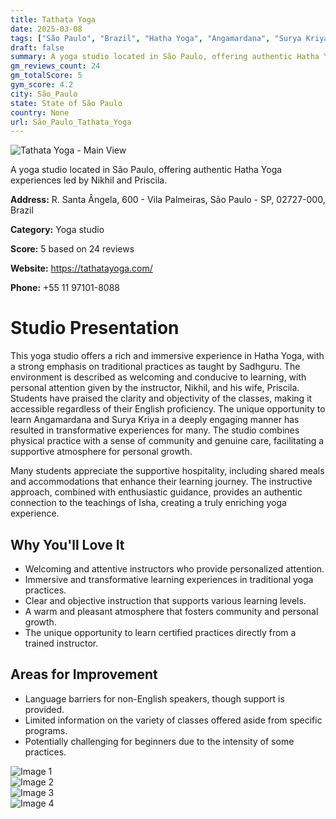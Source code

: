 ```yaml
---
title: Tathata Yoga
date: 2025-03-08
tags: ["São Paulo", "Brazil", "Hatha Yoga", "Angamardana", "Surya Kriya", "welcoming atmosphere", "community-oriented", "São Paulo"]  
draft: false
summary: A yoga studio located in São Paulo, offering authentic Hatha Yoga experiences led by Nikhil and Priscila.
gm_reviews_count: 24
gm_totalScore: 5
gym_score: 4.2
city: São_Paulo
state: State of São Paulo
country: None
url: São_Paulo_Tathata_Yoga
---
```


<div className="aspect-[16/9] relative my-8">
  <img 
    src="https://lh5.googleusercontent.com/p/AF1QipODnK8LCspMLkjpA7RXfdtFgnKeJ-Rysy9Kmsdd=w1920-h1080-k-no"
    alt="Tathata Yoga - Main View"
    className="object-cover absolute inset-0 w-full h-full rounded-lg"
  />
</div>

A yoga studio located in São Paulo, offering authentic Hatha Yoga experiences led by Nikhil and Priscila.

**Address:** R. Santa Ângela, 600 - Vila Palmeiras, São Paulo - SP, 02727-000, Brazil

**Category:** Yoga studio

**Score:** 5 based on 24 reviews

**Website:** https://tathatayoga.com/

**Phone:** +55 11 97101-8088

# Studio Presentation

This yoga studio offers a rich and immersive experience in Hatha Yoga, with a strong emphasis on traditional practices as taught by Sadhguru. The environment is described as welcoming and conducive to learning, with personal attention given by the instructor, Nikhil, and his wife, Priscila. Students have praised the clarity and objectivity of the classes, making it accessible regardless of their English proficiency. The unique opportunity to learn Angamardana and Surya Kriya in a deeply engaging manner has resulted in transformative experiences for many. The studio combines physical practice with a sense of community and genuine care, facilitating a supportive atmosphere for personal growth.

Many students appreciate the supportive hospitality, including shared meals and accommodations that enhance their learning journey. The instructive approach, combined with enthusiastic guidance, provides an authentic connection to the teachings of Isha, creating a truly enriching yoga experience.

## Why You'll Love It

- Welcoming and attentive instructors who provide personalized attention.
- Immersive and transformative learning experiences in traditional yoga practices.
- Clear and objective instruction that supports various learning levels.
- A warm and pleasant atmosphere that fosters community and personal growth.
- The unique opportunity to learn certified practices directly from a trained instructor.

## Areas for Improvement

- Language barriers for non-English speakers, though support is provided.
- Limited information on the variety of classes offered aside from specific programs.
- Potentially challenging for beginners due to the intensity of some practices.

<div className="grid grid-cols-1 xl:grid-cols-2 gap-4 my-8">
<div className="aspect-[4/3] relative"><img src="https://lh5.googleusercontent.com/p/AF1QipN5qiFzht--Vz6IOaWcmCdtoDzmpHbpVzq1vsn4=w1920-h1080-k-no" alt="Image 1" className="object-cover absolute inset-0 w-full h-full rounded-lg" /></div>
<div className="aspect-[4/3] relative"><img src="https://lh5.googleusercontent.com/p/AF1QipPeWXS6J-XSkMIi0V7h4cokzt6_-xa_-Y1GD1Vy=w1920-h1080-k-no" alt="Image 2" className="object-cover absolute inset-0 w-full h-full rounded-lg" /></div>
<div className="aspect-[4/3] relative"><img src="https://lh5.googleusercontent.com/p/AF1QipP8voV3eBZXC5lUsMg546raOgZ6prPcGSRvew6S=w1920-h1080-k-no" alt="Image 3" className="object-cover absolute inset-0 w-full h-full rounded-lg" /></div>
<div className="aspect-[4/3] relative"><img src="https://lh5.googleusercontent.com/p/AF1QipPKQ4sKIcgrxVndrJBqcMufoOAaLc17NkwoRjKl=w1920-h1080-k-no" alt="Image 4" className="object-cover absolute inset-0 w-full h-full rounded-lg" /></div>
</div>